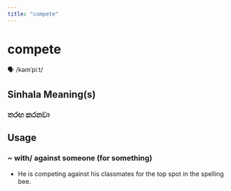 ```yaml
---
title: "compete"
---
```


# compete

🗣️ /kəmˈpiːt/

## Sinhala Meaning(s)

### තරඟ කරනවා

## Usage

### ~ with/ against someone (for something)

- He is competing against his classmates for the top spot in the spelling bee.

